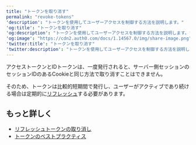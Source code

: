 ---
title: "トークンを取り消す"
permalink: "revoke-tokens"
'description': "トークンを使用してユーザーアクセスを制御する方法を説明します。"
'og:title': "トークンを取り消す"
'og:description': "トークンを使用してユーザーアクセスを制御する方法を説明します。"
'og:image': "https://cdn2.auth0.com/docs/1.14567.0/img/share-image.png"
'twitter:title': "トークンを取り消す"
'twitter:description': "トークンを使用してユーザーアクセスを制御する方法を説明します。"
---

アクセストークンとIDトークンは、一度発行されると、サーバー側セッションのセッションIDのあるCookieと同じ方法で取り消すことはできません。

そのため、トークンは比較的短期間で発行し、ユーザーがアクティブであり続ける場合は定期的に[リフレッシュ](/ja-jp/secure/tokens/refresh-tokens)する必要があります。

## もっと詳しく

* [リフレッシュトークンの取り消し](/ja-jp/secure/tokens/refresh-tokens/revoke-refresh-tokens)
* [トークンのベストプラクティス](/ja-jp/secure/tokens/token-best-practices)